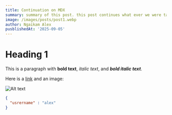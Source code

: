 ```yaml
---
title: Continuation on MDX
summary: summary of this post. this post continues what ever we were talking about
image: /images/posts/post1.webp
author: Ngaikam Alex
pusblishedAt: '2025-09-05'
---
```


# Heading 1

This is a paragraph with **bold text**, *italic text*, and ***bold italic text***.

Here is a [link](https://www.example.com) and an image:

![Alt text](https://roleplayverse.live/media/story-avatar-91106.png)

```json
{
  "usrername" : "alex"
}
```

<Counter />